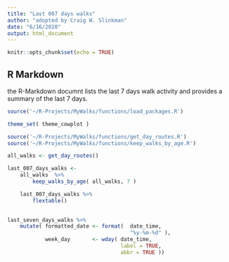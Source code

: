 ```yaml
---
title: "Last 007 days walks"
author: "adopted by Craig W. Slinkman"
date: "6/16/2020"
output: html_document
---
```


```r
knitr::opts_chunk$set(echo = TRUE)
```

## R Markdown
the R-Markdown documnt lists the last 7 days walk activity and provides a summary of the last 7 days.

```r
source('~/R-Projects/MyWalks/functions/load_packages.R')
```

```r
theme_set( theme_cowplot )
```

```r
source('~/R-Projects/MyWalks/functions/get_day_routes.R')
source('~/R-Projects/MyWalks/functions/keep_walks_by_age.R')
```

```r
all_walks <- get_day_routes()
```

```r
last_007_days_walks <-    
    all_walks  %>%  
        keep_walks_by_age( all_walks, 7 )

    last_007_days_walks %>% 
        flextable()
        


```

```r
last_seven_days_walks %>% 
    mutate( formatted_date <- format(  date_time, 
                                       "%y-%m-%d" ),
            week_day       <- wday( date_time, 
                                    label = TRUE, 
                                    abbr = TRUE )) 
    
            

```


